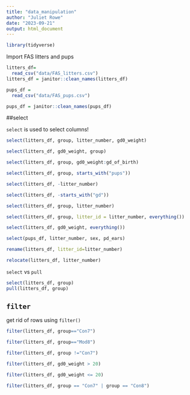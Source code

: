 ```yaml
---
title: "data_manipulation"
author: "Juliet Rowe"
date: "2023-09-21"
output: html_document
---
```


```r
library(tidyverse)
```


Import FAS litters and pups

```r
litters_df=
  read_csv("data/FAS_litters.csv")
litters_df = janitor::clean_names(litters_df)

pups_df = 
  read_csv("data/FAS_pups.csv")

pups_df = janitor::clean_names(pups_df)

```


##select

`select` is used to select columns!

```r
select(litters_df, group, litter_number, gd0_weight)

select(litters_df, gd0_weight, group)

select(litters_df, group, gd0_weight:gd_of_birth)

select(litters_df, group, starts_with("pups"))

select(litters_df, -litter_number)

select(litters_df, -starts_with("gd"))

select(litters_df, group, litter_number)

select(litters_df, group, litter_id = litter_number, everything())

select(litters_df, gd0_weight, everything())

select(pups_df, litter_number, sex, pd_ears)
```

```r
rename(litters_df, litter_id=litter_number)

relocate(litters_df, litter_number)
```


`select` vs `pull`

```r
select(litters_df, group)
pull(litters_df, group)
```

## `filter`

get rid of rows using `filter()`

```r
filter(litters_df, group=="Con7")

filter(litters_df, group=="Mod8")

filter(litters_df, group !="Con7")

filter(litters_df, gd0_weight > 20)

filter(litters_df, gd0_weight <= 20)

filter(litters_df, group == "Con7" | group == "Con8")
```

